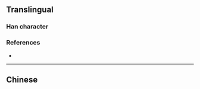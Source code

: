{{also|嗊}}
{{character info/new}}
==Translingual==

===Han character===
{{Han char|rn=30|rad=口|as=07|sn=10|four=|canj=RMBO|ids=⿰口⿱工贝}}

===References===
* {{Han ref|kx=0202.140|dkj=04058|dj=0424.370|hdz=10664.120|uh=55CA|ud=21962|bh=DCCF|bd=56527}}

----

==Chinese==
{{zh-see|嗊}}